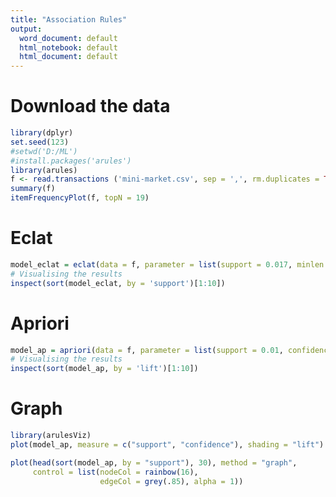 ---
title: "Association Rules"
output:
  word_document: default
  html_notebook: default
  html_document: default
---

# Download the data
```{r}
library(dplyr)
set.seed(123)
#setwd('D:/ML')
#install.packages('arules')
library(arules)
f <- read.transactions ('mini-market.csv', sep = ',', rm.duplicates = TRUE)
summary(f)
itemFrequencyPlot(f, topN = 19)
```

# Eclat
```{r}
model_eclat = eclat(data = f, parameter = list(support = 0.017, minlen = 2))
# Visualising the results
inspect(sort(model_eclat, by = 'support')[1:10])
```

# Apriori
```{r}
model_ap = apriori(data = f, parameter = list(support = 0.01, confidence = 0.2))
# Visualising the results
inspect(sort(model_ap, by = 'lift')[1:10])
```

# Graph
```{r}
library(arulesViz)
plot(model_ap, measure = c("support", "confidence"), shading = "lift")
```

```{r}
plot(head(sort(model_ap, by = "support"), 30), method = "graph",
     control = list(nodeCol = rainbow(16), 
                    edgeCol = grey(.85), alpha = 1))
```